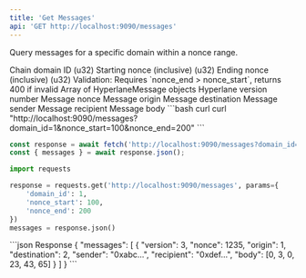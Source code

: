 ```yaml
---
title: 'Get Messages'
api: 'GET http://localhost:9090/messages'
---
```


Query messages for a specific domain within a nonce range.

<Expandable title="Query Parameters">
  <ParamField query="domain_id" type="number" required>
    Chain domain ID (u32)
  </ParamField>
  <ParamField query="nonce_start" type="number" required>
    Starting nonce (inclusive) (u32)
  </ParamField>
  <ParamField query="nonce_end" type="number" required>
    Ending nonce (inclusive) (u32)
  </ParamField>
  <Note>
  Validation: Requires `nonce_end > nonce_start`, returns 400 if invalid
  </Note>
</Expandable>

<Expandable title="Response Body">
  <ResponseField type="HyperlaneMessage[]">
    Array of HyperlaneMessage objects
  </ResponseField>
  <Expandable title="HyperlaneMessage">
    <ResponseField name="version" type="u8">
      Hyperlane version number
    </ResponseField>
    <ResponseField name="nonce" type="u32">
      Message nonce
    </ResponseField>
    <ResponseField name="origin" type="u32">
      Message origin
    </ResponseField>
    <ResponseField name="destination" type="u32">
      Message destination
    </ResponseField>
    <ResponseField name="sender" type="string">
      Message sender
    </ResponseField>
    <ResponseField name="recipient" type="string">
      Message recipient
    </ResponseField>
    <ResponseField name="body" type="Vec<u8>">
      Message body
    </ResponseField>
  </Expandable>
</Expandable>

<RequestExample>
```bash curl
curl "http://localhost:9090/messages?domain_id=1&nonce_start=100&nonce_end=200"
```

```javascript JavaScript
const response = await fetch('http://localhost:9090/messages?domain_id=1&nonce_start=100&nonce_end=200');
const { messages } = await response.json();
```

```python Python
import requests

response = requests.get('http://localhost:9090/messages', params={
    'domain_id': 1,
    'nonce_start': 100,
    'nonce_end': 200
})
messages = response.json()
```
</RequestExample>

<ResponseExample>
```json Response
{
  "messages": [
    {
      "version": 3,
      "nonce": 1235,
      "origin": 1,
      "destination": 2,
      "sender": "0xabc...",
      "recipient": "0xdef...",
      "body": [0, 3, 0, 23, 43, 65]
    }
  ]
}
```
</ResponseExample>